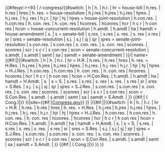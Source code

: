 {{#ifexpr:{{{1}}}>=93 | {{external link | url=https://www.congress.gov/{{#switch:{{lc:{{{2}}}}}
| h.amdt. | h.amdt | ha | hamdt | s.amdt. | s.amdt | samt | sa | samdt = amendment
| bill<!--End of first Switch after this-->}}/{{Ordinal|{{{1}}}}}-congress/{{#switch:{{lc:{{{2}}}}}
| h | h. | h.r. | hr = house-bill
| h.res. | h.res | hres | h. res. = house-resolution
| h.j.res | h.jres | h.j.res | hjres. | h.j.res. | h.j. res | h.j.r. | hjr | hj | hjres = house-joint-resolution
| h.con.res. | h.con.res | h. con. res. | h. con. res | hconres. | hconres | hcr | h c r | h con res | hcon = house-concurrent-resolution
| h.amdt. | h.amdt | ha | hamdt = house-amendment
| s. | s = senate-bill
| s.res. | s.res | s. res. | s. res | s res | sr | sres = senate-resolution
| s.j. | s.j | sj | sjr | sjres = senate-joint-resolution
| s.con.res. | s.con.res | s. con. res. | s. con. res | sconres. | sconres | scr | s c r | s con res | scon = senate-concurrent-resolution
| s.amdt. | s.amdt | samt | sa | samdt = senate-amendment
| {{{2}}}<!--End of second Switch after this-->}}/{{{3}}}| name={{#if:{{{pipe|}}}|{{{pipe|}}}|{{#switch:{{lc:{{{2}}}}}
| h | h. | h.r. | hr = H.R.
| h.res. | h.res | hres | h. res. = H.Res.
| h.j.res | h.jres | h.j.res | hjres. | h.j.res. | h.j. res | h.j.r. | hjr | hj | hjres = H.J.Res.
| h.con.res. | h.con.res | h. con. res. | h. con. res | hconres. | hconres | hcr | h c r | h con res | hcon = H.Con.Res.
| h.amdt. | h.amdt | ha | hamdt = H.Amdt.
| s. | s = S.
| s.res. | s.res | s. res | s. res. | s res | sr | sres = S.Res.
| s.j. | s.j | sj | sjr | sjres = S.J.Res.
| s.con.res. | s.con.res | s. con. res. | s. con. res | sconres. | sconres | scr | s c r | s con res | scon = S.Con.Res.
| s.amdt. | s.amdt | samt | sa | samdt = S.Amdt.
| {{{2}}}<!--End of Switch after this-->}} {{{3}}}{{#if:{{{which|}}}|&nbsp;({{Ordinal|{{{1}}}}} Cong.)|}}<!-- End of If:Pipe after this -->}}|site={{#if:{{{site|}}}|[[United States Congress|Congress.gov]]}}<!-- End of External link after this-->}}<!--End of If >93 TRUE after this-->|{{#if:{{{pipe|}}}|{{{pipe|}}}|{{#switch:{{lc:{{{2}}}}}
| h | h. | h.r. | hr = H.R.
| h.res. | h.res | hres | h. res. = H.Res.
| h.j.res | h.jres | h.j.res | hjres. | h.j.res. | h.j. res | h.j.r. | hjr | hj | hjres = H.J.Res.
| h.con.res. | h.con.res | h. con. res. | h. con. res | hconres. | hconres | hcr | h c r | h con res | hcon = H.Con.Res.
| h.amdt. | h.amdt | ha | hamdt = H.Amdt.
| s. | s = S.
| s.res. | s.res | s. res | s. res. | s res | sr | sres = S.Res.
| s.j. | s.j | sj | sjr | sjres = S.J.Res.
| s.con.res. | s.con.res | s. con. res. | s. con. res | sconres. | sconres | scr | s c r | s con res | scon = S.Con.Res.
| s.amdt. | s.amdt | samt | sa | samdt = S.Amdt.
| {{{2}}}<!--End of Switch after this-->}} {{{3}}}{{#if:{{{which|}}}|&nbsp;({{Ordinal|{{{1}}}}} Cong.)|}}<!-- End of If:Pipe after this -->}}<!--End of If >93 after this-->}}<noinclude>

{{Documentation}}
</noinclude>